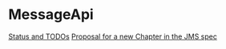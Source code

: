 = MessageApi =

<a href="doc/STATUS">Status and TODOs</a>
<a href="doc/PROPOSAL">Proposal for a new Chapter in the JMS spec</a>
